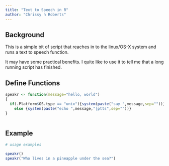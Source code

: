 ```yaml
---
title: "Text to Speech in R"
author: "Chrissy h Roberts"
---
```


## Background

This is a simple bit of script that reaches in to the linux/OS-X system and runs a text to speech function.

It may have some practical benefits. I quite like to use it to tell me that a long running script has finished.

## Define Functions

```r
speakr <- function(message="hello, world")
{
  if(.Platform$OS.type == "unix"){system(paste("say ",message,sep=""))}
	else {system(paste("echo ",message,"|ptts",sep=""))}
}	



```

## Example

```r
# usage examples

speakr()
speakr("Who lives in a pineapple under the sea?")
```
